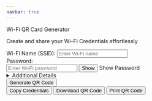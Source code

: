 ```yaml
---
navbar: true
---
```


```{=html}
<div class="main-container" id="maincontainer">
    <div class="card">
        <p class="card-title"><i class='fa fa-wifi'></i> Wi-Fi QR Card Generator</p>
        <p class="card-subtitle">Create and share your Wi-Fi Credentials effortlessly</p>
        <div class="form">
            <div class="form-group">
                <label for="wifi-name"><i class='fa fa-wifi'></i> Wi-Fi Name (SSID):</label>
                <input type="text" id="wifi-name" placeholder="Enter Wi-Fi name">
            </div>
            <div class="form-group">
                <label for="wifi-password">Password:</label>
                <div class="password-container">
                <input type="password" id="wifi-password" placeholder="Enter Wi-Fi password">
                <button type="button" id="toggle-password">
                    <span id="password-icon">Show</span>
                </button>
                <span class="tooltip">Show Password</span>
                </div>
            </div>

            <details class="additional-details">
                <summary>Additional Details</summary>
                
                <div class="form-group">
                <label for="encryption-type">Encryption Type:</label>
                <select id="encryption-type">
                    <option value="WPA">WPA/WPA2/WPA3</option>
                    <option value="WPA2-EAP">WPA2-EAP</option>
                    <option value="WEP">WEP</option>
                    <option value="None">None</option>
                </select>
                </div>
                <div class="form-group">
                <label><span>Is Hidden?</span><input type="checkbox" id="hidden"></label>
                </div>
                <div class="form-group">
                <label><i class="fa fa-image"></i> Add Logo (Optional):</label>        
                <input type="text" id="wifi-logo-webaddress" placeholder="Paste logo URL (e.g. https://example.com/logo.png)">      
                <div class="or-separator">OR</div>     
                <input type="file" id="wifi-logo-upload" accept="image/*">
                </div>
            </details>

            <button id="generate-btn" class="btn primary">Generate QR Code</button>
            </div>
        <div id="print-qr-container" class="print-qr-container">
            <div id="qr-container" class="qr-container"></div>
        </div>
        <div class="actions">
            <button id="copy-btn" class="btn secondary">Copy Credentials</button>
            <button id="download-btn" class="btn secondary">Download QR Code</button>
            <button id="print-btn" class="btn secondary">Print QR Code</button>
        </div>
    </div>
</div>

<!-- FontAwesome and other JS libraries -->
<script src="https://cdnjs.cloudflare.com/ajax/libs/font-awesome/6.7.2/js/all.min.js"></script> <!-- Font Awesome JS -->
<script src="assets/js/scripts.js"></script> <!-- Our custom JS -->
<script src="https://cdnjs.cloudflare.com/ajax/libs/qrious/4.0.2/qrious.min.js"></script> <!-- Add QRious library for generating QR codes. -->
```
